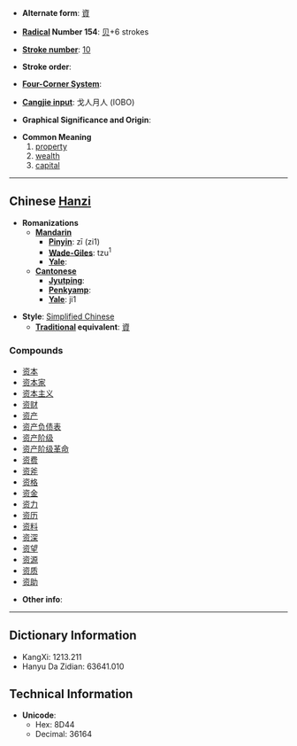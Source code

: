 * '''Alternate form''': [[資]]

* '''[[Wiktionary:Chinese radical index| Radical]] Number 154''': [[Wiktionary:Chinese radical index 贝|贝]]+6 strokes

* '''[[Wiktionary:Chinese total strokes index|Stroke number]]''': [[Wiktionary:Chinese total strokes index 10|10]]

* '''Stroke order''': 

* '''[[Wiktionary:Chinese four corner index|Four-Corner System]]''': 

* '''[[Wiktionary:Chinese Cangjie index|Cangjie input]]''': 戈人月人 (IOBO)

* '''Graphical Significance and Origin''': 

* '''Common Meaning'''
*# [[property]]
*# [[wealth]]
*# [[capital]]


----

== Chinese [[Hanzi]] ==

* '''Romanizations'''
** '''[[Mandarin]]'''
*** '''[[Pinyin]]''': zī (zi1)
*** '''[[Wade-Giles]]''': tzu<sup>1</sup>
*** '''[[Yale]]''': 
** '''[[Cantonese]]'''
*** '''[[Jyutping]]''':
*** '''[[Penkyamp]]''': 
*** '''[[Yale]]''': ji1

* '''Style''': [[Simplified Chinese]] 
** '''[[Traditional Chinese|Traditional]] equivalent''': [[資]]

===Compounds===
*[[资本]]
*[[资本家]]
*[[资本主义]]
*[[资财]]
*[[资产]]
*[[资产负债表]]
*[[资产阶级]]
*[[资产阶级革命]]
*[[资费]]
*[[资斧]]
*[[资格]]
*[[资金]]
*[[资力]]
*[[资历]]
*[[资料]]
*[[资深]]
*[[资望]]
*[[资源]]
*[[资质]]
*[[资助]]

* '''Other info''': 

----

== Dictionary Information ==

* KangXi: 1213.211
* Hanyu Da Zidian: 63641.010

== Technical Information ==

* '''Unicode''':
** Hex: 8D44
** Decimal: 36164